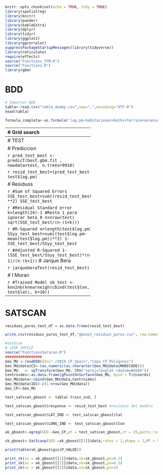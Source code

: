 ```{r setup, include=FALSE}
knitr::opts_chunk$set(echo = TRUE, tidy = TRUE)
library(spatialreg)
library(knitr)
library(pander)
library(kableExtra)
library(dplyr)
library(tidyr)
library(ggplot2)
library(ggcorrplot)
suppressPackageStartupMessages(library(tidyverse))
library(reticulate)
require(effects)
source("Functions_TFM.R")
source("Functions.R")
library(gbm)
```
# BDD

```{r}
# Importar BDD
tabla<-read.csv("tabla_dummy.csv",sep=",",encoding="UTF-8")
head(tabla)

formula_completa<-as.formula('log.pm~habitaciones+baths+terraza+ascensor+aire+garaje+piscina+trastero+armarios+reformar+exterior+balcon+duplex+estudio+piso+dens_cc+dens_hospital+log.dist_tp+dens_colegios+dist_centro+arganzuela+barajas+carabanchel+centro+chamartin+chamberi+ciudad_lineal+fuencarral+hortaleza+latina+moncloa+moratalaz+puente_de_vallecas+retiro+salamanca+san_blas+tetuan+usera+vicalvaro+villa_de_vallecas')
```

------------------------
# Grid search

```{r}
## 70% of the sample size
smp_size <- floor(0.70 * nrow(tabla))

## set the seed to make your partition reproducible
set.seed(123)
train_ind <- sample(seq_len(nrow(tabla)), size = smp_size)

train <- tabla[train_ind, ]
test <- tabla[-train_ind, ]
```

```{r}
# create grid search
hyper_grid <- expand.grid(
  learning_rate = c(0.1,0.05, 0.01, 0.005,0.001),
  RMSE = NA,
  trees = NA,
  time = NA,
  r2test = NA,
  interaction.depth = c(1,2,3)
)

# execute grid search
for(i in seq_len(nrow(hyper_grid))) {

  # fit gbm
  set.seed(123)  # for reproducibility
  train_time <- system.time({
    m <- gbm(
      formula = formula_completa,
      data = train,
      distribution = "gaussian",
      n.trees = 10000, 
      shrinkage = hyper_grid$learning_rate[i], 
      interaction.depth = hyper_grid$interaction.depth[i], 
      cv.folds = 10 
   )
  })
  
  p <- predict(m, newdata=test, n.trees=which.min(m$cv.error))
  r=(p-test$log.pm)
  s=sum((r) **2)
  sy=sum((test$log.pm-mean(test$log.pm))**2)
  r2test=1-s/sy
  
  p_train <- predict(m, newdata=train, n.trees=which.min(m$cv.error))
  r_train=(p_train-train$log.pm)
  s_train=sum((r_train) **2)
  sy_train=sum((train$log.pm-mean(train$log.pm))**2)
  r2train=1-s_train/sy_train
  
  # add SSE, trees, and training time to results
  hyper_grid$RMSE[i]  <- sqrt(min(m$cv.error))
  hyper_grid$trees[i] <- which.min(m$cv.error)
  hyper_grid$time[i]  <- train_time[["elapsed"]]
  hyper_grid$r2test[i]  <- r2test
  hyper_grid$r2train[i]  <- r2train

}
```

```{r}
arrange(hyper_grid, r2test)
```

```{r}
library(xtable)
#xtable(hyper_grid)
print(xtable(arrange(hyper_grid, r2test),digits=c(5,3,3,2,2,4,0,2)), include.rownames=FALSE)
```

```{r}
plot
```


-----------------------------mf


# MODELO FINAL



```{r}
## 70% of the sample size
smp_size <- floor(0.70 * nrow(tabla))

## set the seed to make your partition reproducible
set.seed(123)
train_ind <- sample(seq_len(nrow(tabla)), size = smp_size)

train <- tabla[train_ind, ]
test <- tabla[-train_ind, ]
```

```{r}
best.gbm.fit <- gbm(
  formula = formula_completa,
  distribution = "gaussian",
  data = train,
  n.trees = 9910,
  interaction.depth = 3, #profundidad de cada arbol
  shrinkage = 0.01, #learning rate
  cv.folds = 10, # cross validation
  n.cores = NULL, # will use all cores by default
  verbose = FALSE
  )  

# print results
print(best.gbm.fit)
```

```{r}
par(mar=c(3,14,1,1))
summary(best.gbm.fit, las = 2)
```


# TRAIN

# Prediccion
```{r}
pred_train_best <- predict(best.gbm.fit , newdata=train, n.trees=9910)
```

```{r}
resid_train_best=(pred_train_best-train$log.pm)
```
# Residuos

```{r}
#Sum of Squared Errors
SSE_train_best=sum((resid_train_best) **2)
SSE_train_best
```

```{r}
#Residual Standard error
k=length(40)-1 #Resto 1 para ignorar beta_0???????
n=nrow(train)
sqrt(SSE_train_best/(n-(1+k)))
```

```{r}
#R-Squared
n=length(train$log.pm)
SSyy_train_best=sum((train$log.pm-mean(train$log.pm))**2)
1-SSE_train_best/SSyy_train_best
```

```{r}
#Adjusted R-Squared
1-SSE_train_best/SSyy_train_best*(n-1)/(n-(k+1))
```
# Jarque Bera
```{r}
jarqueberaTest(resid_train_best)
```

# I Moran
```{r}
#Trained Model
nb_train <- knn2nb(knearneigh(cbind(train$lon, train$lat), k=10))
```

```{r}
attr(nb_train,"region.id") <- rownames(train)
moran.test(x = resid_train_best, listw = nb2listw(nb_train, style="W"))
moran.plot(x = resid_train_best, listw = nb2listw(nb_train, style="W"),main="Gráfico I Moran")
moran.mc(resid_train_best, listw=nb2listw(nb_train, style="W"), nsim=100)
```

---------------------------------------
# TEST

# Prediccion

```{r}
pred_test_best <- predict(best.gbm.fit , newdata=test, n.trees=9910)
```

```{r}
resid_test_best=(pred_test_best-test$log.pm)
```

# Residuos

```{r}
#Sum of Squared Errors
SSE_test_best=sum((resid_test_best) **2)
SSE_test_best
```

```{r}
#Residual Standard error
k=length(24)-1 #Resto 1 para ignorar beta_0
n=nrow(test)
sqrt(SSE_test_best/(n-(1+k)))
```

```{r}
#R-Squared
n=length(test$log.pm)
SSyy_test_best=sum((test$log.pm-mean(test$log.pm))**2)
1-SSE_test_best/SSyy_test_best
```

```{r}
#Adjusted R-Squared
1-(SSE_test_best/SSyy_test_best)*(n-1)/(n-(k+1))
```
# Jarque Bera

```{r}
jarqueberaTest(resid_test_best)
```

# I Moran

```{r}
#Trained Model
nb_test <- knn2nb(knearneigh(cbind(test$lon, test$lat), k=10))
```
```{r}
attr(nb_test,"region.id") <- rownames(test)
moran.test(x = resid_test_best, listw = nb2listw(nb_test, style="W"))
moran.plot(x = resid_test_best, listw = nb2listw(nb_test, style="W"),main="Gráfico I Moran")
moran.mc(resid_test_best, listw=nb2listw(nb_test, style="W"), nsim=100)
```

------------------------

# SATSCAN

```{r}
residuos_puros_test_df = as.data.frame(resid_test_best)
```

```{r}
write.csv(residuos_puros_test_df,"gboost_residuos_puros.csv", row.names = FALSE)
```
```{r}
#SatScan
# LEER SHFILE
source("FunctionsSatscan.R")
#################
Geo_MU <-readOGR(dsn="./2019_CP_Spain","Capa_CP_Poligonos")
Geo_MU@data$C5<-(as.numeric(as.character(Geo_MU@data$MUNICODE)))
Geo_MU   <- spTransform(Geo_MU, CRS("+proj=longlat +datum=WGS84"))
Centroides<-as.data.frame(gPointOnSurface(Geo_MU, byid = T)@coords) 
Geo_MU@data<-cbind(Geo_MU@data,Centroides)
Geo_MU@data$ID1<-c(1:nrow(Geo_MU@data))
Geo_CP<-Geo_MU
```

```{r}
test_satscan_gboost <- tabla[-train_ind, ]

test_satscan_gboost$response <- resid_test_best #residuos del modelo

test_satscan_gboost$LAT_IND <- test_satscan_gboost$lat

test_satscan_gboost$LONG_IND <- test_satscan_gboost$lon

ak_gboost<-agreg(GEO =Geo_CP,pt = test_satscan_gboost,rr = 25,punto_raster = 0 )

sk_gboost<-SatScanp(GEO =ak_gboost[[1]]@data,rates = 1,shape = 1,MT = 5,AT =1,reps=99  )
```

```{r}
print(table(sk_gboost$gis$P_VALUE))
```

```{r}
print_sk(xx = ak_gboost[[1]]@data,sk=sk_gboost,pv=0.2)
print_sk(xx = ak_gboost[[1]]@data,sk=sk_gboost,pv=0.5)
print_sk(xx = ak_gboost[[1]]@data,sk=sk_gboost,pv=1)
```

